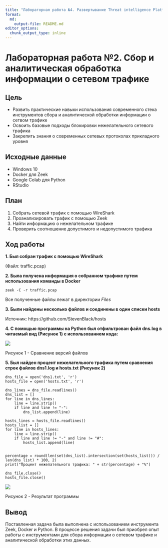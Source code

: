 ---
title: "Лабораторная работа №4. Развертывание Threat intelligence Platform OpenCTI"
format:   
  md:
    output-file: README.md
editor_options: 
  chunk_output_type: inline
---

# Лабораторная работа №2. Сбор и аналитическая обработка информации о сетевом трафике

## Цель

- Развить практические навыки использования современного стека инструментов сбора и аналитической обработки информации о сетвом трафике
- Освоить базовые подходы блокировки нежелательного сетевого трафика
- Закрепить знания о современных сетевых протоколах прикладного уровня

## Исходные данные

- Windows 10
- Docker для Zeek
- Google Colab для Python
- RStudio

## План

1. Собрать сетевой трафик с помощью WireShark
2. Проанализировать трафик с помощью Zeek
3. Найти информацию о нежелательном трафике
4. Проверить соотношение допустимого и недопустимого трафика

## Ход работы

<b>1. Был собран трафик с помощью WireShark</b>

(Файл: traffic.pcap)

<b>2. Была получена информация о собранном трафике путем использования команды в Docker</b>

```
zeek -C -r traffic.pcap
```

Все полученные файлы лежат в директории <i>Files</i>

<b>3. Были найдены несколько файлов и соединены в один списки hosts</b>

Источник: https://github.com/StevenBlack/hosts

<b>4. С помощью программы на Python был отфильтрован файл dns.log в читаемый вид (Рисунок 1) с использованием кода:</b>

![](images/logs.png)

Рисунок 1 - Сравнение версий файлов

<b>5. Был найден процент нежелательного трафика путем сравнения строк файлов dns1.log и hosts.txt (Рисунок 2)</b>

```
dns_file = open('dns1.txt', 'r')
hosts_file = open('hosts.txt', 'r')

dns_lines = dns_file.readlines()
dns_list = []
for line in dns_lines:
    line = line.strip()
    if line and line != "-":
        dns_list.append(line)

hosts_lines = hosts_file.readlines()
hosts_list = []
for line in hosts_lines:
    line = line.strip()
    if line and line != "-" and line != "#":
        hosts_list.append(line)


percentage = round(len(set(dns_list).intersection(set(hosts_list))) / len(dns_list) * 100, 2)
print("Процент нежелательного трафика: " + str(percentage) + "%")

dns_file.close()
hosts_file.close()
```

![](images/result.png)

Рисунок 2 - Результат программы

## Вывод

Поставленная задача была выполнена с использованием инструмента Zeek, Docker и Python. В процессе решения задачи был приобрел опыт работы с инструментами для сбора информации о сетевом трафике и аналитической обработки этих данных.
